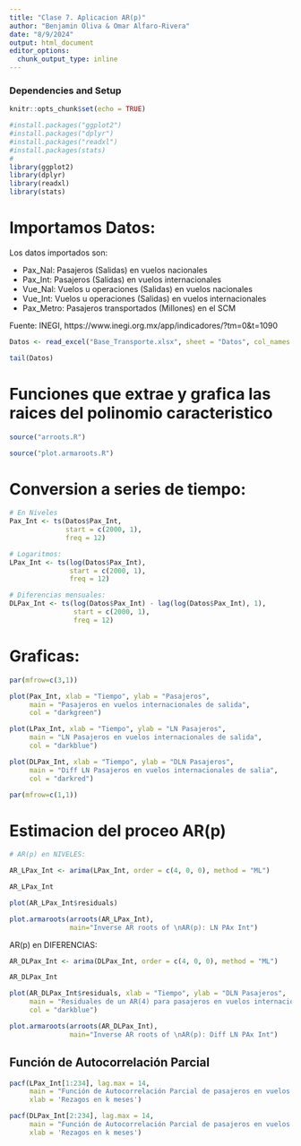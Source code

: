 ```yaml
---
title: "Clase 7. Aplicacion AR(p)"
author: "Benjamin Oliva & Omar Alfaro-Rivera"
date: "8/9/2024"
output: html_document
editor_options: 
  chunk_output_type: inline
---
```


### Dependencies and Setup
```r
knitr::opts_chunk$set(echo = TRUE)

#install.packages("ggplot2")
#install.packages("dplyr")
#install.packages("readxl")
#install.packages(stats)
# 
library(ggplot2)
library(dplyr)
library(readxl)
library(stats)

```

# Importamos Datos:

Los datos importados son:

* Pax_Nal: Pasajeros (Salidas) en vuelos nacionales
* Pax_Int: Pasajeros (Salidas) en vuelos internacionales 
* Vue_Nal: Vuelos u operaciones (Salidas) en vuelos nacionales
* Vue_Int: Vuelos u operaciones (Salidas) en vuelos internacionales
* Pax_Metro: Pasajeros transportados (Millones) en el SCM

Fuente: INEGI, https://www.inegi.org.mx/app/indicadores/?tm=0&t=1090

```r

Datos <- read_excel("Base_Transporte.xlsx", sheet = "Datos", col_names = TRUE)

tail(Datos)

```

# Funciones que extrae y grafica las raices del polinomio caracteristico

```r

source("arroots.R")

source("plot.armaroots.R")

```

# Conversion a series de tiempo:

```r
# En Niveles
Pax_Int <- ts(Datos$Pax_Int, 
              start = c(2000, 1), 
              freq = 12)

# Logaritmos:
LPax_Int <- ts(log(Datos$Pax_Int), 
               start = c(2000, 1), 
               freq = 12)

# Diferencias mensuales:
DLPax_Int <- ts(log(Datos$Pax_Int) - lag(log(Datos$Pax_Int), 1),
                start = c(2000, 1), 
                freq = 12)

```

# Graficas:

```r

par(mfrow=c(3,1))

plot(Pax_Int, xlab = "Tiempo", ylab = "Pasajeros",
     main = "Pasajeros en vuelos internacionales de salida",
     col = "darkgreen")

plot(LPax_Int, xlab = "Tiempo", ylab = "LN Pasajeros",
     main = "LN Pasajeros en vuelos internacionales de salida",
     col = "darkblue")

plot(DLPax_Int, xlab = "Tiempo", ylab = "DLN Pasajeros",
     main = "Diff LN Pasajeros en vuelos internacionales de salia", 
     col = "darkred")

par(mfrow=c(1,1))

```

# Estimacion del proceo AR(p)

```r

# AR(p) en NIVELES:

AR_LPax_Int <- arima(LPax_Int, order = c(4, 0, 0), method = "ML")

AR_LPax_Int

plot(AR_LPax_Int$residuals)

plot.armaroots(arroots(AR_LPax_Int), 
               main="Inverse AR roots of \nAR(p): LN PAx Int")

```

AR(p) en DIFERENCIAS:

```r

AR_DLPax_Int <- arima(DLPax_Int, order = c(4, 0, 0), method = "ML")

AR_DLPax_Int

plot(AR_DLPax_Int$residuals, xlab = "Tiempo", ylab = "DLN Pasajeros",
     main = "Residuales de un AR(4) para pasajeros en vuelos internacionales de salida",
     col = "darkblue")

plot.armaroots(arroots(AR_DLPax_Int), 
               main="Inverse AR roots of \nAR(p): Diff LN PAx Int")

```

## Función de Autocorrelación Parcial

```r

pacf(LPax_Int[1:234], lag.max = 14,
     main = "Función de Autocorrelación Parcial de pasajeros en vuelos internacionales de salida",
     xlab = 'Rezagos en k meses')

pacf(DLPax_Int[2:234], lag.max = 14, 
     main = "Función de Autocorrelación Parcial de pasajeros en vuelos internacionales de salida",
     xlab = 'Rezagos en k meses')

```

